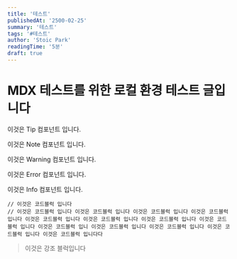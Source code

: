 ```yaml
---
title: '테스트'
publishedAt: '2500-02-25'
summary: '테스트'
tags: '#테스트'
author: 'Stoic Park'
readingTime: '5분'
draft: true
---
```


# MDX 테스트를 위한 로컬 환경 테스트 글입니다

<Tip>이것은 Tip 컴포넌트 입니다.</Tip>

<Note>이것은 Note 컴포넌트 입니다.</Note>

<Warning>이것은 Warning 컴포넌트 입니다.</Warning>

<Error>이것은 Error 컴포넌트 입니다.</Error>

<Info>이것은 Info 컴포넌트 입니다.</Info>

```tsx
// 이것은 코드블럭 입니다
// 이것은 코드블럭 입니다 이것은 코드블럭 입니다 이것은 코드블럭 입니다 이것은 코드블럭 입니다 이것은 코드블럭 입니다 이것은 코드블럭 입니다 이것은 코드블럭 입니다 이것은 코드블럭 입니다 이것은 코드블럭 입니 이것은 코드블럭 입니다 이것은 코드블럭 입니다 이것은 코드블럭 입니다 이것은 코드블럭 입니다다
```

> 이것은 강조 블럭입니다
